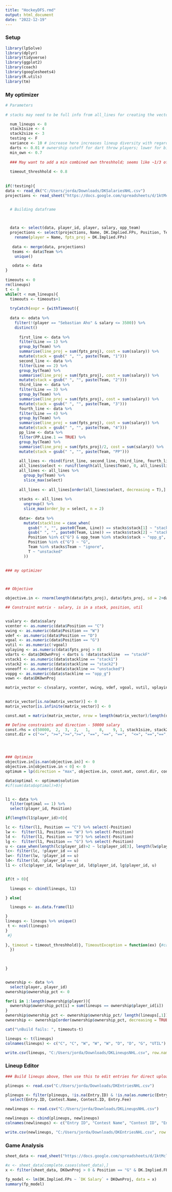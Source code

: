 ```yaml
---
title: "HockeyDFS.rmd"
output: html_document
date: "2022-12-19"
---
```



### Setup
```r
library(lpSolve)
library(dplyr)
library(tidyverse)
library(ggplot2)
library(coach)
library(googlesheets4)
library(R.utils)
library(tm)


```



### My optimizer
```r
# Parameters
 
# stacks may need to be full info from all_lines for creating the vectors

  num_lineups <- 8
  stack1size <- 4
  stack2size <- 3
  testing <- F
  variance <- 10 # increase here increases lineup diversity with regards to stack selection
  darts <- 0.01 # ownership cutoff for dart throw players; lower for big slates
  min_own <- 0.7
  
  ### May want to add a min combined own threshhold; seems like ~1/3 of the top 30 owned are in top 1% plays; probably want min 5 of those in any lineup
  
  timeout_threshhold <- 0.8
  
  
if(!testing){
data <- read_dk("C:/Users/jorda/Downloads/DKSalariesNHL.csv")
projections <- read_sheet("https://docs.google.com/spreadsheets/d/1ktMclwMSxcjW3WIHOdMhnNpzWcmO6gPqKdtLaAHN2nQ/edit#gid=1735928548")


  # Building dataframe


  
  data <- select(data, player_id, player, salary, opp_team)
  projections <- select(projections, Name, DK.Implied.FPs, Position, Team, Line, PP.Line.1, DKOwnProj) %>%
    rename(player = Name, fpts_proj = DK.Implied.FPs) 
  
   data <- merge(data, projections)
   teams <- data$Team %>%
    unique()

   odata <- data
}
  
timeouts <- 0
rm(lineups)
t <- 0
while(t < num_lineups){
  timeouts <- timeouts+1
  
  tryCatch(expr = {withTimeout({
  
  data <- odata %>%
    filter(!(player == "Sebastian Aho" & salary <= 3500)) %>%
    distinct()
    
      first_line <- data %>%
      filter(Line == 1) %>%
      group_by(Team) %>%
      summarise(line_proj = sum(fpts_proj), cost = sum(salary)) %>%
      mutate(stack = gsub(" ", "", paste(Team, "1")))
      second_line <- data %>%
      filter(Line == 2) %>%
      group_by(Team) %>%
      summarise(line_proj = sum(fpts_proj), cost = sum(salary)) %>%
      mutate(stack = gsub(" ", "", paste(Team, "2")))
      third_line <- data %>%
      filter(Line == 3) %>%
      group_by(Team) %>%
      summarise(line_proj = sum(fpts_proj), cost = sum(salary)) %>%
      mutate(stack = gsub(" ", "", paste(Team, "3")))
      fourth_line <- data %>%
      filter(Line == 4) %>%
      group_by(Team) %>%
      summarise(line_proj = sum(fpts_proj), cost = sum(salary)) %>%
      mutate(stack = gsub(" ", "", paste(Team, "4")))
      pp_line <- data %>%
      filter(PP.Line.1 == TRUE) %>%
      group_by(Team) %>%
      summarise(line_proj = sum(fpts_proj)/2, cost = sum(salary)) %>%
      mutate(stack = gsub(" ", "", paste(Team, "PP")))
      
      all_lines <- rbind(first_line, second_line, third_line, fourth_line, pp_line)
      all_lines$select <- runif(length(all_lines$Team), 0, all_lines$line_proj+variance)
      all_lines <- all_lines %>%
        group_by(Team) %>%
        slice_max(select)
      
      all_lines <- all_lines[order(all_lines$select, decreasing = T),]
      
      stacks <- all_lines %>%
        ungroup() %>%
        slice_max(order_by = select, n = 2)
    
      data<- data %>%
        mutate(stackline = case_when(
          gsub(" ", "", paste0(Team, Line)) == stacks$stack[1] ~ "stack1",
          gsub(" ", "", paste0(Team, Line)) == stacks$stack[2] ~ "stack2",
          Position %in% c("G") & opp_team %in% stacks$stack ~ "opp_g",
          Position %in% c("G") ~ "G",
          Team %in% stacks$Team ~ "ignore",
          T ~ "unstacked"
        ))

  
### my optimizer


  
## Objective

objective.in <- rnorm(length(data$fpts_proj), data$fpts_proj, sd = 2+data$fpts_proj/4)

## Constraint matrix - salary, is in a stack, position, util


vsalary <- data$salary
vcenter <- as.numeric(data$Position == "C")
vwing <- as.numeric(data$Position == "W")
vdef <- as.numeric(data$Position == "D")
vgoal <- as.numeric(data$Position == "G")
vutil <- as.numeric(!vgoal)
vplaying <- as.numeric(data$fpts_proj > 0)
vdarts <- data$DKOwnProj < darts & !data$stackline  == "stackF"
vstack1 <- as.numeric(data$stackline == "stack1")
vstack2 <- as.numeric(data$stackline == "stack2")
voneoff <- as.numeric(data$stackline == "unstacked")
voppg <- as.numeric(data$stackline == "opp_g")
vown <- data$DKOwnProj

matrix_vector <- c(vsalary, vcenter, vwing, vdef, vgoal, vutil, vplaying,  vdarts, vstack1,vstack2,  voneoff, voppg, vown)

  
matrix_vector[is.na(matrix_vector)] <- 0
matrix_vector[is.infinite(matrix_vector)] <- 0

const.mat = matrix(matrix_vector, nrow = length(matrix_vector)/length(data$salary), byrow = TRUE)

## Define constraints and direction - 50000 salary
const.rhs = c(50000,  2,  3,  2,   1,    8,    9, 1, stack1size, stack2size, 1, 0, min_own)
const.dir = c("<=", ">=",">=",">=", "==", "==", "==",  "<=", "==","==", ">=", "==", ">=")




### Optimize
objective.in[is.nan(objective.in)] <- 0
objective.in[objective.in < 0] <- 0
optimum = lp(direction = "max", objective.in, const.mat, const.dir, const.rhs, all.bin = TRUE)

data$optimal <- optimum$solution
#if(sum(data$optimal)>0){


l1 <- data %>%
  filter(optimal == 1) %>% 
  select(player_id, Position)

if(length(l1$player_id)>0){

lc <- filter(l1, Position == "C") %>% select(-Position)
lw <-  filter(l1, Position == "W") %>% select(-Position)
ld <-  filter(l1, Position == "D") %>% select(-Position)
lg <-  filter(l1, Position == "G") %>% select(-Position)
u <- case_when(length(lc$player_id)>2 ~ lc$player_id[3], length(lw$player_id)>3 ~ lw$player_id[4], length(ld$player_id)>2 ~ ld$player_id[3])
lc<- filter(lc, !player_id == u)
lw<- filter(lw, !player_id == u)
ld<- filter(ld, !player_id == u)
l1 <- c(lc$player_id, lw$player_id, ld$player_id, lg$player_id, u)


if(t > 0){
 
  lineups <- cbind(lineups, l1)

} else{

  lineups <- as.data.frame(l1)

}
lineups <- lineups %>% unique()
 t <- ncol(lineups)
}
 #}
    
}, timeout = timeout_threshhold)}, TimeoutException = function(ex) {#cat("\nTimeout. Lineups built so far: ", n-1, "/", num_lineups," \n")
  })
  

    
}


ownership <- data %>%
  select(player, player_id)
ownership$ownership_pct <- 0

for(i in 1:length(ownership$player)){
  ownership$ownership_pct[i] = sum(lineups == ownership$player_id[i])
}
ownership$ownership_pct <- ownership$ownership_pct/ length(lineups[,1])*100
ownership <- ownership[order(ownership$ownership_pct, decreasing = TRUE),]

cat("\nBuild fails: ", timeouts-t)

lineups <- t(lineups)
colnames(lineups) <- c("C", "C", "W", "W", "W", "D", "D", "G", "UTIL")

write.csv(lineups, "C:/Users/jorda/Downloads/DKLineupsNHL.csv", row.names = FALSE)
```


### Lineup Editor
```r

### Build lineups above, then use this to edit entries for direct upload

plineups <- read.csv("C:/Users/jorda/Downloads/DKEntriesNHL.csv")

plineups <- filter(plineups, !is.na(Entry.ID) & !is.na(as.numeric(Entry.ID))) %>%
  select(Entry.ID, Contest.Name, Contest.ID, Entry.Fee)

newlineups <- read.csv("C:/Users/jorda/Downloads/DKLineupsNHL.csv")

newlineups <- cbind(plineups, newlineups)
colnames(newlineups) <- c("Entry ID", "Contest Name", "Contest ID", "Entry Fee", "C", "C", "W", "W", "W", "D", "D", "G", "UTIL")

write.csv(newlineups, "C:/Users/jorda/Downloads/DKEntriesNHL.csv", row.names = FALSE)

```


### Game Analysis
```r

sheet_data <- read_sheet("https://docs.google.com/spreadsheets/d/1ktMclwMSxcjW3WIHOdMhnNpzWcmO6gPqKdtLaAHN2nQ/edit#gid=1735928548")

#x <- sheet_data[complete.cases(sheet_data),]
x <- filter(sheet_data, DKOwnProj > 0 & Position == "G" & DK.Implied.FPs > 0 & DK.Implied.FPs != 10)

fp_model <- lm(DK.Implied.FPs ~ `DK Salary` + DKOwnProj, data = x)
summary(fp_model)
```

